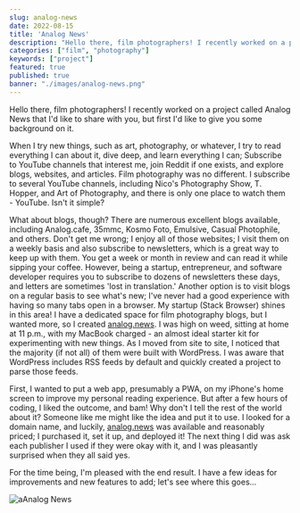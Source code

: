 ```yaml
---
slug: analog-news
date: 2022-08-15
title: 'Analog News'
description: "Hello there, film photographers! I recently worked on a project called Analog News that I'd like to share with you"
categories: ["film", "photography"]
keywords: ["project"]
featured: true
published: true
banner: "./images/analog-news.png"
---
```


Hello there, film photographers! I recently worked on a project called Analog News that I'd like to share with you, but first I'd like to give you some background on it.

When I try new things, such as art, photography, or whatever, I try to read everything I can about it, dive deep, and learn everything I can; Subscribe to YouTube channels that interest me, join Reddit if one exists, and explore blogs, websites, and articles. Film photography was no different. I subscribe to several YouTube channels, including Nico's Photography Show, T. Hopper, and Art of Photography, and there is only one place to watch them - YouTube. Isn't it simple?

What about blogs, though? There are numerous excellent blogs available, including Analog.cafe, 35mmc, Kosmo Foto, Emulsive, Casual Photophile, and others. Don't get me wrong; I enjoy all of those websites; I visit them on a weekly basis and also subscribe to newsletters, which is a great way to keep up with them. You get a week or month in review and can read it while sipping your coffee. However, being a startup, entrepreneur, and software developer requires you to subscribe to dozens of newsletters these days, and letters are sometimes 'lost in translation.' Another option is to visit blogs on a regular basis to see what's new; I've never had a good experience with having so many tabs open in a browser. My startup (Stack Browser) shines in this area! I have a dedicated space for film photography blogs, but I wanted more, so I created [analog.news](https://www.analog.news). I was high on weed, sitting at home at 11 p.m., with my MacBook charged - an almost ideal starter kit for experimenting with new things. As I moved from site to site, I noticed that the majority (if not all) of them were built with WordPress. I was aware that WordPress includes RSS feeds by default and quickly created a project to parse those feeds.

First, I wanted to put a web app, presumably a PWA, on my iPhone's home screen to improve my personal reading experience. But after a few hours of coding, I liked the outcome, and bam! Why don't I tell the rest of the world about it? Someone like me might like the idea and put it to use. I looked for a domain name, and luckily, [analog.news](https://www.analog.news) was available and reasonably priced; I purchased it, set it up, and deployed it! The next thing I did was ask each publisher I used if they were okay with it, and I was pleasantly surprised when they all said yes.

For the time being, I'm pleased with the end result. I have a few ideas for improvements and new features to add; let's see where this goes...

![aAnalog News](./images/screenshot.png)
